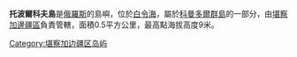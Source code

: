 {{Infobox islands|pushpin_map=Russia|country={{RUS}}|coordinates={{coord|display=it}}}}
'''托波爾科夫島'''是[[俄羅斯|俄羅斯]]的島嶼，位於[[白令海|白令海]]，屬於[[科曼多爾群島|科曼多爾群島]]的一部分，由[[堪察加邊疆區|堪察加邊疆區]]負責管轄，面積0.5平方公里，最高點海拔高度9米。

{{Russia-geo-stub}}
[[Category:堪察加边疆区岛屿|Category:堪察加边疆区岛屿]]
